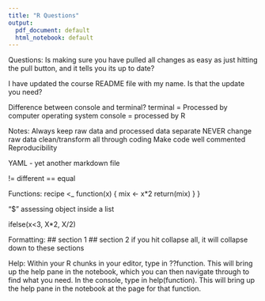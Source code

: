 ```yaml
---
title: "R Questions"
output:
  pdf_document: default
  html_notebook: default
---
```


Questions:
Is making sure you have pulled all changes as easy as just hitting the pull button, and it tells you its up to date?

I have updated the course README file with my name. Is that the update you need?

Difference between console and terminal?
terminal = Processed by computer operating system
console = processed by R



Notes:
Always keep raw data and processed data separate
NEVER change raw data
clean/transform all through coding
Make code well commented
Reproducibility

YAML - yet another markdown file

!= different
== equal

Functions:
recipe <_ function(x) {
  mix <- x*2
  return(mix)
}
}

"$" assessing object inside a list

ifelse(x<3, X*2, X/2)

Formatting:
## section 1
## section 2
if you hit collapse all, it will collapse down to these sections

Help:
Within your R chunks in your editor, type in ??function. This will bring up the help pane in the notebook, which you can then navigate through to find what you need.
In the console, type in help(function). This will bring up the help pane in the notebook at the page for that function.
